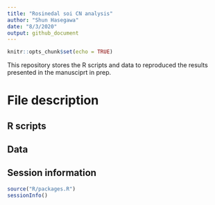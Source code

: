 ```yaml
---
title: "Rosinedal soi CN analysis"
author: "Shun Hasegawa"
date: "8/3/2020"
output: github_document
---
```


```r
knitr::opts_chunk$set(echo = TRUE)
```

This repository stores the R scripts and data to reproduced the results presented in the manusciprt in prep.

# File description

## R scripts

## Data

## Session information
```r
source("R/packages.R")
sessionInfo()
```

